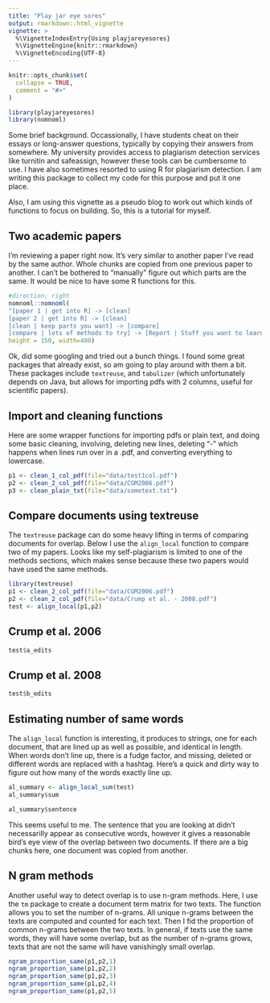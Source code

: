 ```yaml
---
title: "Play jar eye sores"
output: rmarkdown::html_vignette
vignette: >
  %\VignetteIndexEntry{Using playjareyesores}
  %\VignetteEngine{knitr::rmarkdown}
  %\VignetteEncoding{UTF-8}
---
```


```r
knitr::opts_chunk$set(
  collapse = TRUE,
  comment = "#>"
)
```

```r
library(playjareyesores)
library(nomnoml)
```

Some brief background. Occassionally, I have students cheat on their essays or long-answer questions, typically by copying their answers from somewhere. My university provides access to plagiarism detection services like turnitin and safeassign, however these tools can be cumbersome to use. I have also sometimes resorted to using R for plagiarism detection. I am writing this package to collect my code for this purpose and put it one place.

Also, I am using this vignette as a pseudo blog to work out which kinds of functions to focus on building. So, this is a tutorial for myself.

## Two academic papers

I'm reviewing a paper right now. It's very similar to another paper I've read by the same author. Whole chunks are copied from one previous paper to another. I can't be bothered to "manually" figure out which parts are the same. It would be nice to have some R functions for this.

```r
#direction: right
nomnoml::nomnoml(
"[paper 1 | get into R] -> [clean]
[paper 2 | get into R] -> [clean]
[clean | keep parts you want] -> [compare]
[compare | lots of methods to try] -> [Report | Stuff you want to learn]",
height = 150, width=400)
```

Ok, did some googling and tried out a bunch things. I found some great packages that already exist, so am going to play around with them a bit. These packages include `textreuse`, and `tabulizer` (which unfortunately depends on Java, but allows for importing pdfs with 2 columns, useful for scientific papers).

## Import and cleaning functions

Here are some wrapper functions for importing pdfs or plain text, and doing some basic cleaning, involving, deleting new lines, deleting "- " which happens when lines run over in a .pdf, and converting everything to lowercase.

```r
p1 <- clean_1_col_pdf(file="data/test1col.pdf")
p2 <- clean_2_col_pdf(file="data/CGM2006.pdf")
p3 <- clean_plain_txt(file="data/sometext.txt")
```

## Compare documents using textreuse

The `textreuse` package can do some heavy lifting in terms of comparing documents for overlap. Below I use the `align_local` function to compare two of my papers. Looks like my self-plagiarism is limited to one of the methods sections, which makes sense because these two papers would have used the same methods.

```r
library(textreuse)
p1 <- clean_2_col_pdf(file="data/CGM2006.pdf")
p2 <- clean_2_col_pdf(file="data/Crump et al. - 2008.pdf")
test <- align_local(p1,p2)
```

<div class = "row">
<div class = "col-md-6">

## Crump et al. 2006

```r
test$a_edits
```
</div>
<div class = "col-md-6">

## Crump et al. 2008

```r
test$b_edits
```
</div>
</div>

## Estimating number of same words

The `align_local` function is interesting, it produces to strings, one for each document, that are lined up as well as possible, and identical in length. When words don't line up, there is a fudge factor, and missing, deleted or different words are replaced with a hashtag. Here's a quick and dirty way to figure out how many of the words exactly line up.

```r
al_summary <- align_local_sum(test)
al_summary$sum

```

```r
al_summary$sentence
```

This seems useful to me. The sentence that you are looking at didn't necessarilly appear as consecutive words, however it gives a reasonable bird's eye view of the overlap between two documents. If there are a big chunks here, one document was copied from another.

## N gram methods

Another useful way to detect overlap is to use n-gram methods. Here, I use the `tm` package to create a document term matrix for two texts. The function allows you to set the number of n-grams. All unique n-grams between the texts are computed and counted for each text. Then I fid the proportion of common n-grams between the two texts. In general, if texts use the same words, they will have some overlap, but as the number of n-grams grows, texts that are not the same will have vanishingly small overlap.

```r
ngram_proportion_same(p1,p2,1)
ngram_proportion_same(p1,p2,2)
ngram_proportion_same(p1,p2,3)
ngram_proportion_same(p1,p2,4)
ngram_proportion_same(p1,p2,5)

```






